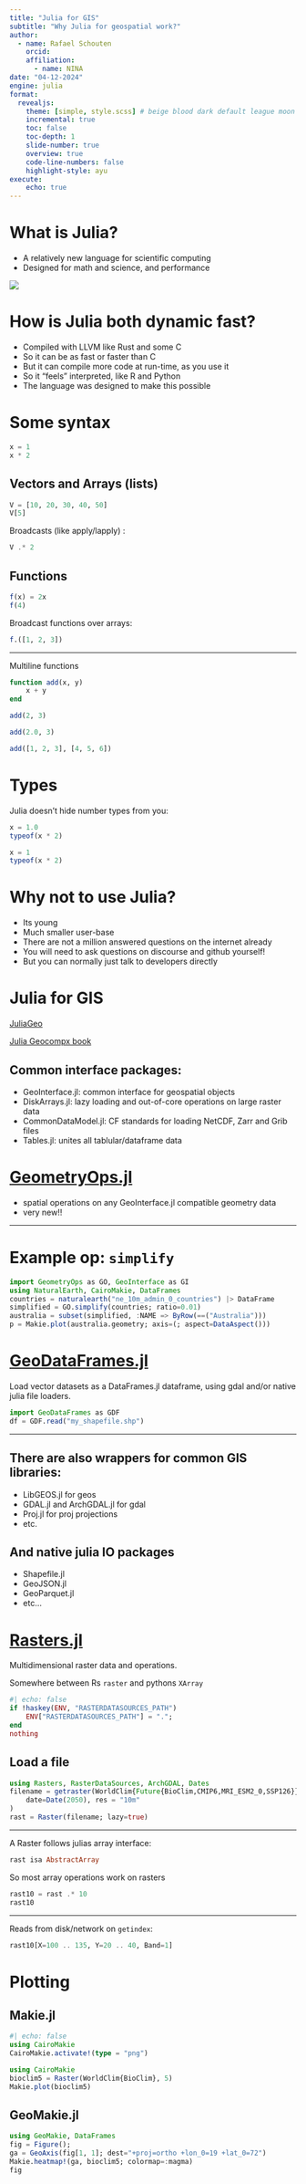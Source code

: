 ```yaml
---
title: "Julia for GIS"
subtitle: "Why Julia for geospatial work?"
author:
  - name: Rafael Schouten
    orcid:
    affiliation:
      - name: NINA
date: "04-12-2024"
engine: julia
format:
  revealjs:
    theme: [simple, style.scss] # beige blood dark default league moon night serif simple sky solarized
    incremental: true
    toc: false
    toc-depth: 1
    slide-number: true
    overview: true
    code-line-numbers: false
    highlight-style: ayu
execute:
    echo: true
---
```


# What is Julia?

- A relatively new language for scientific computing
- Designed for math and science, and performance

![](https://encrypted-tbn0.gstatic.com/images?q=tbn:ANd9GcSxkyFOO9EDHT_JRIVtk8DzF7ik0cx--MCtjA&s)

# How is Julia both dynamic fast?

- Compiled with LLVM like Rust and some C
- So it can be as fast or faster than C
- But it can compile more code at run-time, as you use it
- So it "feels" interpreted, like R and Python
- The language was designed to make this possible

# Some syntax 

```julia
x = 1
x * 2
```

## Vectors and Arrays (lists)

```julia
V = [10, 20, 30, 40, 50]
V[5]
```

Broadcasts (like apply/lapply) :
```julia
V .* 2
```

## Functions

```julia
f(x) = 2x
f(4)
```
Broadcast functions over arrays:
```julia
f.([1, 2, 3])
```
---

Multiline functions
```julia
function add(x, y)
    x + y
end

add(2, 3)
```

```julia
add(2.0, 3)
```

```julia
add([1, 2, 3], [4, 5, 6])
```

# Types

Julia doesn't hide number types from you:

```julia
x = 1.0
typeof(x * 2)
```

```julia
x = 1
typeof(x * 2)
```

# Why not to use Julia?

- Its young
- Much smaller user-base
- There are not a million answered questions on the internet already
- You will need to ask questions on discourse and github yourself!
- But you can normally just talk to developers directly

# Julia for GIS

[JuliaGeo](https://github.com/JuliaGeo)

[Julia Geocompx book](https://jl.geocompx.org/)

## Common interface packages:

- GeoInterface.jl: common interface for geospatial objects
- DiskArrays.jl: lazy loading and out-of-core operations on large raster data
- CommonDataModel.jl: CF standards for loading NetCDF, Zarr and Grib files
- Tables.jl: unites all tablular/dataframe data

# [GeometryOps.jl](https://github.com/JuliaGeo/GeometryOps.jl)

- spatial operations on any GeoInterface.jl compatible geometry data
- very new!!

--- 

# Example op: `simplify`
```julia
import GeometryOps as GO, GeoInterface as GI
using NaturalEarth, CairoMakie, DataFrames
countries = naturalearth("ne_10m_admin_0_countries") |> DataFrame
simplified = GO.simplify(countries; ratio=0.01)
australia = subset(simplified, :NAME => ByRow(==("Australia")))
p = Makie.plot(australia.geometry; axis=(; aspect=DataAspect()))
```

# [GeoDataFrames.jl](https://github.com/evetion/GeoDataFrames.jl)

Load vector datasets as a DataFrames.jl dataframe, using gdal and/or
native julia file loaders.

```julia
import GeoDataFrames as GDF
df = GDF.read("my_shapefile.shp")
```

---

## There are also wrappers for common GIS libraries:

- LibGEOS.jl for geos 
- GDAL.jl and ArchGDAL.jl for gdal
- Proj.jl for proj projections
- etc.

## And native julia IO packages

- Shapefile.jl
- GeoJSON.jl
- GeoParquet.jl
- etc...

# [Rasters.jl](https://github.com/rafaqz/Rasters.jl)

Multidimensional raster data and operations. 

Somewhere between Rs `raster` and pythons `XArray`

```julia
#| echo: false
if !haskey(ENV, "RASTERDATASOURCES_PATH")
    ENV["RASTERDATASOURCES_PATH"] = ".";
end
nothing
```

## Load a file

```julia
using Rasters, RasterDataSources, ArchGDAL, Dates
filename = getraster(WorldClim{Future{BioClim,CMIP6,MRI_ESM2_0,SSP126}}, 5; 
    date=Date(2050), res = "10m"
)
rast = Raster(filename; lazy=true)
```
---

A Raster follows julias array interface:

```julia
rast isa AbstractArray
```
So most array operations work on rasters

```julia
rast10 = rast .* 10
rast10
```
---

Reads from disk/network on `getindex`:

```julia
rast10[X=100 .. 135, Y=20 .. 40, Band=1]
```

# Plotting

## Makie.jl

```julia
#| echo: false
using CairoMakie
CairoMakie.activate!(type = "png")
```

```julia
using CairoMakie
bioclim5 = Raster(WorldClim{BioClim}, 5)
Makie.plot(bioclim5)
```

## GeoMakie.jl

```julia
using GeoMakie, DataFrames
fig = Figure();
ga = GeoAxis(fig[1, 1]; dest="+proj=ortho +lon_0=19 +lat_0=72")
Makie.heatmap!(ga, bioclim5; colormap=:magma)
fig
```